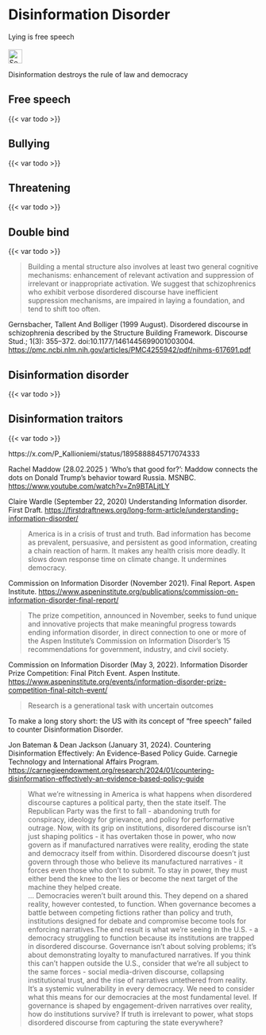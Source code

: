# Disinformation Disorder {#sec-us-disinfodisorder}

::: {.callout-caution title="Myth"}
Lying is free speech
[<br></br>![Search for topic in EUvsDisinfo](../all_common_img/EUvsDisinfo_400x240.jpg){height=2em}](https://euvsdisinfo.eu/disinformation-cases/?text=ukraine%20nation&sort=relevance)
:::

::: {.callout-tip title="Truth"}
Disinformation destroys the rule of law and democracy
:::


## Free speech

{{< var todo >}}


## Bullying

{{< var todo >}}


## Threatening

{{< var todo >}}


## Double bind

{{< var todo >}}

> Building a mental structure also involves at least two general cognitive mechanisms: enhancement of relevant activation and suppression of irrelevant or inappropriate activation. We suggest that schizophrenics who exhibit verbose disordered discourse have inefficient suppression mechanisms, are impaired in laying a foundation, and tend to shift too often.

Gernsbacher, Tallent And Bolliger (1999 August). Disordered discourse in schizophrenia described by the Structure Building Framework. Discourse Stud.; 1(3): 355–372. doi:10.1177/1461445699001003004. [https://pmc.ncbi.nlm.nih.gov/articles/PMC4255942/pdf/nihms-617691.pdf](http://web.archive.org/web/20241208120650/https://pmc.ncbi.nlm.nih.gov/articles/PMC4255942/pdf/nihms-617691.pdf)


## Disinformation disorder

{{< var todo >}}



## Disinformation traitors

{{< var todo >}}


https://x.com/P_Kallioniemi/status/1895888845717074333

Rachel Maddow (28.02.2025 ) 'Who's that good for?': Maddow connects the dots on Donald Trump's behavior toward Russia. MSNBC. [https://www.youtube.com/watch?v=Zn9BTALjtLY](https://www.youtube.com/watch?v=Zn9BTALjtLY)


Claire Wardle (September 22, 2020) Understanding Information disorder. First Draft. 
[https://firstdraftnews.org/long-form-article/understanding-information-disorder/](https://firstdraftnews.org/long-form-article/understanding-information-disorder/)



> America is in a crisis of trust and truth. Bad information has become as prevalent, persuasive, and persistent as good information, creating a chain reaction of harm. It makes any health crisis more deadly. It slows down response time on climate change. It undermines democracy. 

Commission on Information Disorder (November 2021). Final Report. Aspen Institute.
[https://www.aspeninstitute.org/publications/commission-on-information-disorder-final-report/](https://www.aspeninstitute.org/publications/commission-on-information-disorder-final-report/)



> The prize competition, announced in November, seeks to fund unique and innovative projects that make meaningful progress towards ending information disorder, in direct connection to one or more of the Aspen Institute’s Commission on Information Disorder’s 15 recommendations for government, industry, and civil society.

Commission on Information Disorder (May 3, 2022). Information Disorder Prize Competition: Final Pitch Event. Aspen Institute. 
[https://www.aspeninstitute.org/events/information-disorder-prize-competition-final-pitch-event/](https://www.aspeninstitute.org/events/information-disorder-prize-competition-final-pitch-event/)




> Research is a generational task with uncertain outcomes

To make a long story short: the US with its concept of "free speech" failed to counter Disinformation Disorder. 

Jon Bateman & Dean Jackson (January 31, 2024). Countering Disinformation Effectively: An Evidence-Based Policy Guide. Carnegie Technology and International Affairs Program. [https://carnegieendowment.org/research/2024/01/countering-disinformation-effectively-an-evidence-based-policy-guide](https://carnegieendowment.org/research/2024/01/countering-disinformation-effectively-an-evidence-based-policy-guide)


> What we’re witnessing in America is what happens when disordered discourse captures a political party, then the state itself. The Republican Party was the first to fall - abandoning truth for conspiracy, ideology for grievance, and policy for performative outrage. Now, with its grip on institutions, disordered discourse isn’t just shaping politics - it has overtaken those in power, who now govern as if manufactured narratives were reality, eroding the state and democracy itself from within. Disordered discourse doesn’t just govern through those who believe its manufactured narratives - it forces even those who don’t to submit. To stay in power, they must either bend the knee to the lies or become the next target of the machine they helped create.  
> ... 
> Democracies weren’t built around this. They depend on a shared reality, however contested, to function. When governance becomes a battle between competing fictions rather than policy and truth, institutions designed for debate and compromise become tools for enforcing narratives.The end result is what we’re seeing in the U.S. - a democracy struggling to function because its institutions are trapped in disordered discourse. Governance isn’t about solving problems; it’s about demonstrating loyalty to manufactured narratives. If you think this can’t happen outside the U.S., consider that we’re all subject to the same forces - social media-driven discourse, collapsing institutional trust, and the rise of narratives untethered from reality. It’s a systemic vulnerability in every democracy. We need to consider what this means for our democracies at the most fundamental level. If governance is shaped by engagement-driven narratives over reality, how do institutions survive? If truth is irrelevant to power, what stops disordered discourse from capturing the state everywhere? 
